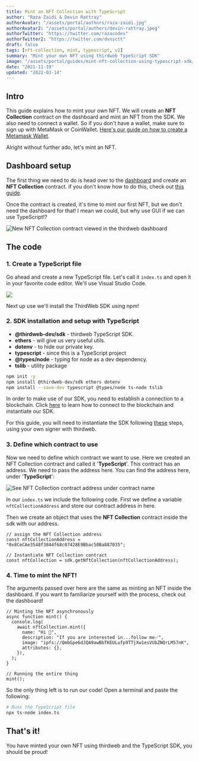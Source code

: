 ```yaml
---
title: Mint an NFT Collection with TypeScript
author: "Raza Zaidi & Devin Rattray"
authorAvatar: "/assets/portal/authors/raza-zaidi.jpg"
authorAvatar2: "/assets/portal/authors/devin-rattray.jpeg"
authorTwitter: "https://twitter.com/razacodes"
authorTwitter2: "https://twitter.com/dvnsctt"
draft: false
tags: [nft-collection, mint, typescript, v2]
summary: "Mint your own NFT using thirdweb TypeScript SDK"
image: "/assets/portal/guides/mint-nft-collection-using-typescript-sdk/thumbnail.png"
date: "2021-11-19"
updated: "2022-03-14"
---
```


## Intro

This guide explains how to mint your own NFT. We will create an **NFT Collection** contract on the dashboard and mint an NFT from the SDK. We also need to connect a wallet. So if you don't have a wallet, make sure to sign up with MetaMask or CoinWallet. [Here's our guide on how to create a Metamask Wallet](/guides/create-a-metamask-wallet).

Alright without further ado, let's mint an NFT.

## Dashboard setup

The first thing we need to do is head over to the [dashboard](https://thirdweb.com/dashboard) and create an **NFT Collection** contract. if you don't know how to do this, check out [this guide](/learn/introduction).

Once the contract is created, it's time to mint our first NFT, but we don't need the dashboard for that! I mean we could, but why use GUI if we can use TypeScript!?

![New NFT Collection contract viewed in the thirdweb dashboard](/assets/portal/guides/mint-nft-collection-using-typescript-sdk/nft-collection-contract-dashboard-view.png)

## The code

### 1. Create a TypeScript file

Go ahead and create a new TypeScript file. Let's call it `index.ts` and open it in your favorite code editor. We'll use Visual Studio Code.

![](/assets/portal/guides/mint-nft-collection-using-typescript-sdk/Untitled%2018.png)

Next up use we'll install the ThirdWeb SDK using npm!

### 2. SDK installation and setup with TypeScript

- **@thirdweb-dev/sdk** - thirdweb TypeScript SDK.
- **ethers** - will give us very useful utils.
- **dotenv** - to hide our private key.
- **typescript** - since this is a TypeScript project
- **@types/node** - typing for node as a dev dependency.
- **tslib** - utility package

```bash
npm init -y
npm install @thirdweb-dev/sdk ethers dotenv
npm install --save-dev typescript @types/node ts-node tslib
```

In order to make use of our SDK, you need to establish a connection to a blockchain.
Click [here](/learn-thirdweb/connect-to-blockchain) to learn how to connect to the blockchain and instantiate our SDK.

For this guide, you will need to instantiate the SDK following [these](/learn-thirdweb/connect-to-blockchain#using-your-own-signer-with-thirdweb) steps, using your own signer with thirdweb.

### 3. Define which contract to use

Now we need to define which contract we want to use. Here we created an NFT Collection contract and called it '**TypeScript**'. This contract has an address. We need to pass the address here. You can find the address here, under '**TypeScript**':

![See NFT Collection contract address under contract name](/assets/portal/guides/mint-nft-collection-using-typescript-sdk/nft-collection-contract-dashboard-view.png)

In our `index.ts` we include the following code. First we define a variable `nftCollectionAddress` and store our contract address in here.

Then we create an object that uses the **NFT Collection** contract inside the sdk with our address.

```tsx
// assign the NFT Collection address
const nftCollectionAddress = "0x8CeCAe3548f3844f68c07428E9Bbac50Ba887035";

// Instantiate NFT Collection contract
const nftCollection = sdk.getNftCollection(nftCollectionAddress);
```

### 4. Time to mint the NFT!

The arguments passed over here are the same as minting an NFT inside the dashboard. If you want to familiarize yourself with the process, check out the dashboard!

```tsx
// Minting the NFT asynchronously
async function mint() {
  console.log(
    await nftCollection.mint({
      name: "Hi 👋",
      description: "If you are interested in...follow me✅",
      image: "ipfs://QmbGpe6dJQA9awBbTKEULufp9TTjXw1esVUbZNQrLM57nK",
      attributes: {},
    }),
  );
}

// Running the entire thing
mint();
```

So the only thing left is to run our code! Open a terminal and paste the following:

```bash
# Runs the TypeScript file
npx ts-node index.ts
```

## That's it!

You have minted your own NFT using thirdweb and the TypeScript SDK, you should be proud!

